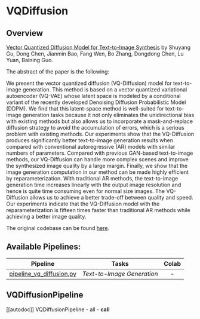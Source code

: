 <!--Copyright 2023 The HuggingFace Team. All rights reserved.

Licensed under the Apache License, Version 2.0 (the "License"); you may not use this file except in compliance with
the License. You may obtain a copy of the License at

http://www.apache.org/licenses/LICENSE-2.0

Unless required by applicable law or agreed to in writing, software distributed under the License is distributed on
an "AS IS" BASIS, WITHOUT WARRANTIES OR CONDITIONS OF ANY KIND, either express or implied. See the License for the
specific language governing permissions and limitations under the License.
-->

# VQDiffusion

## Overview

[Vector Quantized Diffusion Model for Text-to-Image Synthesis](https://arxiv.org/abs/2111.14822) by Shuyang Gu, Dong Chen, Jianmin Bao, Fang Wen, Bo Zhang, Dongdong Chen, Lu Yuan, Baining Guo.

The abstract of the paper is the following:

We present the vector quantized diffusion (VQ-Diffusion) model for text-to-image generation. This method is based on a vector quantized variational autoencoder (VQ-VAE) whose latent space is modeled by a conditional variant of the recently developed Denoising Diffusion Probabilistic Model (DDPM). We find that this latent-space method is well-suited for text-to-image generation tasks because it not only eliminates the unidirectional bias with existing methods but also allows us to incorporate a mask-and-replace diffusion strategy to avoid the accumulation of errors, which is a serious problem with existing methods. Our experiments show that the VQ-Diffusion produces significantly better text-to-image generation results when compared with conventional autoregressive (AR) models with similar numbers of parameters. Compared with previous GAN-based text-to-image methods, our VQ-Diffusion can handle more complex scenes and improve the synthesized image quality by a large margin. Finally, we show that the image generation computation in our method can be made highly efficient by reparameterization. With traditional AR methods, the text-to-image generation time increases linearly with the output image resolution and hence is quite time consuming even for normal size images. The VQ-Diffusion allows us to achieve a better trade-off between quality and speed. Our experiments indicate that the VQ-Diffusion model with the reparameterization is fifteen times faster than traditional AR methods while achieving a better image quality.

The original codebase can be found [here](https://github.com/microsoft/VQ-Diffusion).

## Available Pipelines:

| Pipeline | Tasks | Colab
|---|---|:---:|
| [pipeline_vq_diffusion.py](https://github.com/huggingface/diffusers/blob/main/src/diffusers/pipelines/vq_diffusion/pipeline_vq_diffusion.py) | *Text-to-Image Generation* | - |


## VQDiffusionPipeline
[[autodoc]] VQDiffusionPipeline
	- all
	- __call__
